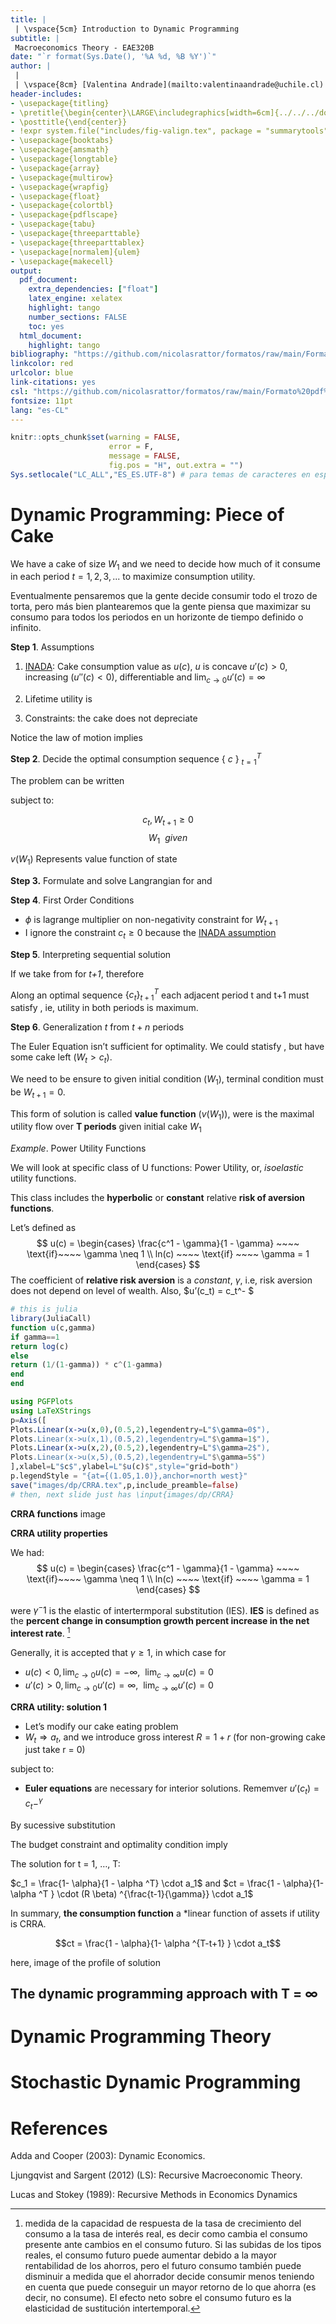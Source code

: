 ```yaml
---
title: |
 | \vspace{5cm} Introduction to Dynamic Programming
subtitle: |
 Macroeconomics Theory - EAE320B
date: "`r format(Sys.Date(), '%A %d, %B %Y')`"
author: | 
 | 
 | \vspace{8cm} [Valentina Andrade](mailto:valentinaandrade@uchile.cl) <br> Professor Alexandre Janiak
header-includes:
- \usepackage{titling}
- \pretitle{\begin{center}\LARGE\includegraphics[width=6cm]{../../../docs/logo/logo-ie-uc.png}\\[\bigskipamount]}
- \posttitle{\end{center}}
- !expr system.file("includes/fig-valign.tex", package = "summarytools")
- \usepackage{booktabs}
- \usepackage{amsmath}
- \usepackage{longtable}
- \usepackage{array}
- \usepackage{multirow}
- \usepackage{wrapfig}
- \usepackage{float}
- \usepackage{colortbl}
- \usepackage{pdflscape}
- \usepackage{tabu}
- \usepackage{threeparttable}
- \usepackage{threeparttablex}
- \usepackage[normalem]{ulem}
- \usepackage{makecell}
output:
  pdf_document:
    extra_dependencies: ["float"]
    latex_engine: xelatex
    highlight: tango
    number_sections: FALSE
    toc: yes
  html_document:
    highlight: tango
bibliography: "https://github.com/nicolasrattor/formatos/raw/main/Formato%20pdf%20uc/input/bib/bib.bib"
linkcolor: red
urlcolor: blue
link-citations: yes
csl: "https://github.com/nicolasrattor/formatos/raw/main/Formato%20pdf%20uc/input/bib/apa.csl"
fontsize: 11pt
lang: "es-CL"
---
```


```r
knitr::opts_chunk$set(warning = FALSE,
                      error = F, 
                      message = FALSE,
                      fig.pos = "H", out.extra = "") 
Sys.setlocale("LC_ALL","ES_ES.UTF-8") # para temas de caracteres en español, recomendable
```


# Dynamic Programming: Piece of Cake

We have a cake of size $W_1$ and we need to decide how much of it consume in each period $t = 1, 2, 3, ...$ to maximize consumption utility.

Eventualmente pensaremos que la gente decide consumir todo el trozo de torta, pero más bien plantearemos que la gente piensa que maximizar su consumo para todos los periodos en un horizonte de tiempo definido o infinito. 

**Step 1**. Assumptions

1. [INADA](#inada): Cake consumption value as $u(c)$, $u$ is concave $u'(c) > 0$, increasing ($u''(c) < 0$), differentiable and $\lim_{c \to 0} u'(c) = \infty$


2. Lifetime utility is 
\begin{equation} \label{eq1}
u = \sum_{t=1}^{T} \beta^{t-1} u (c_t),~ \beta~ \epsilon [0,1]
\end{equation}

3. Constraints: the cake does not depreciate

\begin{equation} \label{eq2}
W_{t+1} = W_t - c_t , ~~ t = 1,2,...,T
\end{equation}

Notice \ref{eq2} the law of motion implies 

\begin{equation} \label{res}
\begin{split}
W_1 & =  W_2 + c_1 \\
 & = (W_3 + c_2) + c_{1} \\
 & = ... \\
 & =  W_{t + 1} + \sum_{t=1}^{T} c_{t}
\end{split}
\end{equation}

**Step 2**.  Decide the optimal consumption sequence $\{~c~\}~_{t=1} ^T$

The problem can be written

\begin{equation} \label{problem}
v (W_1) = \max_{\{W_{t+1}, C_t\}~~_{t=1}^T} \sum_{t=1}^{T} \beta^{t-1} u (c_t)
\end{equation}
subject to:

\begin{equation} 
 W_1  =  W_{t + 1} + \sum_{t=1}^{T} c_{t}
\end{equation}

$$c_t, W_{t+1} \geq 0$$
$$W_1 ~~ given$$

$v(W_1)$ Represents value function of state 

**Step 3.** Formulate and solve Langrangian for \ref{res} and \label{problem}

\begin{equation} \label{lag}
L = \sum_{t=1}^{T} \beta^{t-1} u (c_t) + \lambda [W_1 - W_{t+1} - \sum_{t=1}^{T} c_t] + \phi[W_{t+1}]
\end{equation}

**Step 4**. First Order Conditions

\begin{equation} \label{foc1}
\frac{\partial L }{\partial c_t} = 0
\Longrightarrow \beta^{t-1}u'(c_t) = \lambda \forall t
\end{equation}

\begin{equation} \label{foc2}
\frac{\partial L }{\partial W_{t+1}} = 0 \Longrightarrow \lambda = \phi
\end{equation}

- $\phi$ is lagrange multiplier on non-negativity constraint for $W_{t+1}$
- I ignore the constraint $c_t \geq 0$ because the [INADA assumption](#inada)

**Step 5**. Interpreting sequential solution

If we take from \ref{foc1} for *t+1*, therefore

\begin{equation} \label{demeuler}
\begin{split}
\beta ^{t-1}u'(c_t) = \lambda
= \beta ^{t}u'(c_t+1)
\end{split}
\end{equation}

Along an optimal sequence $\{c_t\}^T_{t+1}$ each adjacent period t and t+1 must satisfy \ref{euler}, ie, utility in both periods is maximum.

\begin{equation} \label{euler}
u'(c_t) = \beta u'(c_t+1)
\end{equation}

**Step 6**. Generalization $t$ from $t+n$ periods

The Euler Equation isn't sufficient for optimality. We could statisfy \ref{euler}, but have some cake left ($W_t > c_t$).

We need to be ensure to given initial condition ($W_1$), terminal condition must be $W_{t+1} = 0$. 

This form of solution is called **value function** ($v(W_1)$), were is the maximal utility flow over **T periods** given initial cake $W_1$

*Example*. Power Utility Functions

We will look at specific class of U functions: Power Utility, or, *isoelastic* utility functions.

This class includes the **hyperbolic** or **constant** relative **risk of aversion functions**. 

Let's defined as
$$
u(c) =
\begin{cases}
\frac{c^1 - \gamma}{1 - \gamma} ~~~~ \text{if}~~~~ \gamma \neq 1 \\
ln(c) ~~~~ \text{if} ~~~~ \gamma = 1
\end{cases}
$$
The coefficient of **relative risk aversion** is a *constant*, $\gamma$, i.e, risk aversion does not depend on level of wealth. Also, $u'(c_t) = c_t^- \gamma $

```julia
# this is julia
library(JuliaCall)
function u(c,gamma)
if gamma==1
return log(c)
else
return (1/(1-gamma)) * c^(1-gamma)
end
end
```

```julia

using PGFPlots
using LaTeXStrings
p=Axis([
Plots.Linear(x->u(x,0),(0.5,2),legendentry=L"$\gamma=0$"),
Plots.Linear(x->u(x,1),(0.5,2),legendentry=L"$\gamma=1$"),
Plots.Linear(x->u(x,2),(0.5,2),legendentry=L"$\gamma=2$"),
Plots.Linear(x->u(x,5),(0.5,2),legendentry=L"$\gamma=5$")
],xlabel=L"$c$",ylabel=L"$u(c)$",style="grid=both")
p.legendStyle = "{at={(1.05,1.0)},anchor=north west}"
save("images/dp/CRRA.tex",p,include_preamble=false)
# then, next slide just has \input{images/dp/CRRA}
```

**CRRA functions**
image

**CRRA utility properties**

We had:
$$
u(c) =
\begin{cases}
\frac{c^1 - \gamma}{1 - \gamma} ~~~~ \text{if}~~~~ \gamma \neq 1 \\
ln(c) ~~~~ \text{if} ~~~~ \gamma = 1
\end{cases}
$$

were $\gamma ^-1$ is the elastic of intertermporal substitution (IES). **IES** is defined as the **percent change in consumption growth percent increase in the net interest rate**. [^1]

Generally, it is accepted that $\gamma \geq 1$, in which case for

\begin{equation}c ~\epsilon ~  \mathbb R^+ \end{equation}

- $u (c) < 0, \lim_{c \to 0} u(c) = - \infty, ~~ \lim_{c \to \infty} u(c) = 0$ 
- $u'(c) > 0 , \lim_{c \to 0} u'(c) = \infty, ~~ \lim_{c \to \infty} u'(c) = 0$

**CRRA utility: solution 1**

- Let's modify our cake eating problem
- $W_t \Longrightarrow a_t$, and we introduce gross interest $R = 1 + r$ (for non-growing cake just take r = 0)

\begin{equation} \label{sol1}
\max_{\{(c_1, ..., C_t) \epsilon  (\mathbb R^+)^T \}} \sum_{t=1}^{T} \beta^{t-1} \frac{c^1 - \gamma}{1 - \gamma}
\end{equation}

subject to:

\begin{equation} 
\sum_{t=1}^{T} R ^{1-t} c_{t} \leq a_1
\end{equation}

- **Euler equations** are necessary for interior solutions. Rememver $u'(c_t) = c_t-^\gamma$

\begin{equation}
c_t ^- \gamma = \beta T c_{t+1}^-\gamma \Longrightarrow c_t = ( R \beta) ^{\frac{1}{\gamma}} c_{t+1} ~~~~ \text{for t = 1, ..., T-1}
\end{equation}

By sucessive substitution

\begin{equation}
c_t = ( R \beta)^{\frac{t-1}{\gamma}} c_1
\end{equation}

The budget constraint and optimality condition imply

\begin{equation}
\begin{split}
a_1 =  \sum_{t=1, ..., T} R ^{1-t} c_t \\
& = \sum_{t=1, ..., T} (R ^{\frac{1 - \gamma}{\gamma}} \beta ^{\frac{1}{\gamma}})^{t-1} \\
& = \sum_{t=1, ..., T} \alpha ^{t-1}
\end{split}
\end{equation}

The solution for t = 1, ..., T:

$c_1 = \frac{1- \alpha}{1 - \alpha ^T} \cdot a_1$ and $ct = \frac{1 - \alpha}{1- \alpha ^T } \cdot (R \beta) ^{\frac{t-1}{\gamma}} \cdot a_1$

In summary, **the consumption function** a *linear function of assets if utility is CRRA. 

$$ct = \frac{1 - \alpha}{1- \alpha ^{T-t+1} } \cdot a_t$$

here, image of the profile of solution

## The dynamic programming approach with T = $\infty$



# Dynamic Programming Theory

# Stochastic Dynamic Programming

# References

Adda and Cooper (2003): Dynamic Economics.

Ljungqvist and Sargent (2012) (LS): Recursive Macroeconomic Theory.

Lucas and Stokey (1989): Recursive Methods in Economics Dynamics

[^1]: medida de la capacidad de respuesta de la tasa de crecimiento del consumo a la tasa de interés real, es decir como cambia el consumo presente ante cambios en el consumo futuro. Si las subidas de los tipos reales, el consumo futuro puede aumentar debido a la mayor rentabilidad de los ahorros, pero el futuro consumo también puede disminuir a medida que el ahorrador decide consumir menos teniendo en cuenta que puede conseguir un mayor retorno de lo que ahorra (es decir, no consume). El efecto neto sobre el consumo futuro es la elasticidad de sustitución intertemporal. 